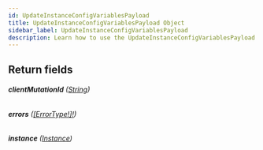 ```yaml
---
id: UpdateInstanceConfigVariablesPayload
title: UpdateInstanceConfigVariablesPayload Object
sidebar_label: UpdateInstanceConfigVariablesPayload
description: Learn how to use the UpdateInstanceConfigVariablesPayload Object for Builder's API.
---
```


## Return fields

###### <b>clientMutationId</b> ([String](/docs/composer/builder/api/schema/scalar/String.mdx))

###### <b>errors</b> ([[ErrorType!]!](/docs/composer/builder/api/schema/object/ErrorType.mdx))

###### <b>instance</b> ([Instance](/docs/composer/builder/api/schema/object/Instance.mdx))
